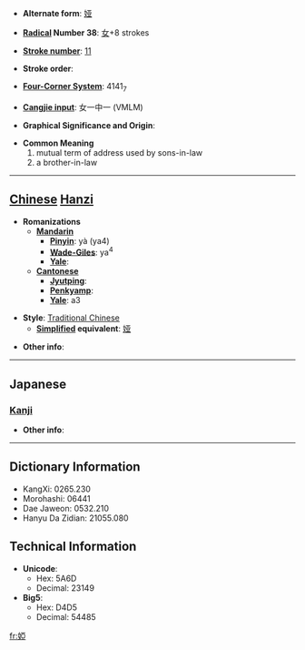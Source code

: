 * '''Alternate form''': [[娅]]

* '''[[Wiktionary:Chinese radical index| Radical]] Number 38''': [[Wiktionary:Chinese radical index 女|女]]+8 strokes

* '''[[Wiktionary:Chinese total strokes index|Stroke number]]''': [[Wiktionary:Chinese total strokes index 11|11]]

* '''Stroke order''': 

* '''[[Wiktionary:Chinese four corner index|Four-Corner System]]''': 4141<sub>7</sub>

* '''[[Wiktionary:Chinese Cangjie index|Cangjie input]]''': 女一中一 (VMLM)

* '''Graphical Significance and Origin''': 

* '''Common Meaning'''
*#mutual term of address used by sons-in-law
*# a brother-in-law


----

== [[Chinese]] [[Hanzi]] ==

* '''Romanizations'''
** '''[[Mandarin]]'''
*** '''[[Pinyin]]''': yà (ya4)
*** '''[[Wade-Giles]]''': ya<sup>4</sup>
*** '''[[Yale]]''': 
** '''[[Cantonese]]'''
*** '''[[Jyutping]]''':
*** '''[[Penkyamp]]''': 
*** '''[[Yale]]''': a3

* '''Style''': [[Traditional Chinese]] 
** '''[[Simplified Chinese|Simplified]] equivalent''': [[娅]]

* '''Other info''': 

----

==Japanese==
===[[Kanji]]===
{{kanji|on readings=[[あ]] (a)
|kun readings=[[あいむこ]] (aimuko), [[こしもと]] (koshimoto)
}}

* '''Other info''':  

----

== Dictionary Information ==

* KangXi: 0265.230
* Morohashi: 06441
* Dae Jaweon: 0532.210
* Hanyu Da Zidian: 21055.080

== Technical Information ==

* '''Unicode''':
** Hex: 5A6D
** Decimal: 23149
* '''Big5''':
** Hex: D4D5
** Decimal: 54485

[[fr:婭]]